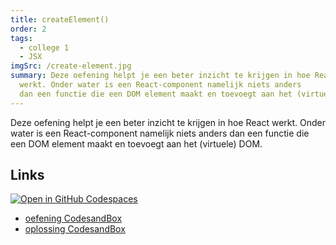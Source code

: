 ```yaml
---
title: createElement()
order: 2
tags:
  - college 1
  - JSX
imgSrc: /create-element.jpg
summary: Deze oefening helpt je een beter inzicht te krijgen in hoe React
  werkt. Onder water is een React-component namelijk niets anders
  dan een functie die een DOM element maakt en toevoegt aan het (virtuele) DOM.
---
```


Deze oefening helpt je een beter inzicht te krijgen in hoe React
werkt. Onder water is een React-component namelijk niets anders
dan een functie die een DOM element maakt en toevoegt aan het (virtuele) DOM.

## Links

[![Open in GitHub Codespaces](https://github.com/codespaces/badge.svg)](https://github.com/codespaces/new?hide_repo_select=true&ref=main&repo=597837686&machine=basicLinux32gb&devcontainer_path=.devcontainer%2FcreateElement-oplossing%2Fdevcontainer.json&location=WestEurope)

- [oefening CodesandBox](https://githubbox.com/competencefactory/basistraining-react/tree/main/oefeningen/createElement)
- [oplossing CodesandBox](https://githubbox.com/competencefactory/basistraining-react/tree/main/oefeningen/createElement-oplossing)
